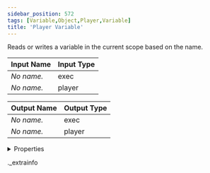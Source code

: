 ```yaml
---
sidebar_position: 572
tags: [Variable,Object,Player,Variable]
title: 'Player Variable'
---
```


Reads or writes a variable in the current scope based on the name.



<IChip uuid="ea61960b-3a53-426e-b87c-f0e94dd2c3da" />

| Input Name | Input Type |
|-----------|-----------|
| *No name.* | exec |
| *No name.* | player |

| Output Name | Output Type |
|-----------|-----------|
| *No name.* | exec |
| *No name.* | player |


<details>
  <summary>Properties</summary>
  <div>
    <div>
    <table>
      <thead>
        <tr>
          <th>Room availability:</th>
          <th>Available everywhere</th>
        </tr>
        <tr>
          <th>Is beta required?</th>
          <th>No</th>
        </tr>
        <tr>
          <th>Is this chip a trolling risk?</th>
          <th>No</th>
        </tr>
        <tr>
          <th>Is this chip a role assignment risk?</th>
          <th>No</th>
        </tr>
        <tr>
          <th>Chip UUID</th>
          <th>ea61960b-3a53-426e-b87c-f0e94dd2c3da</th>
        </tr>
      </thead>
    </table>
    </div>
  </div>
</details>

._extrainfo